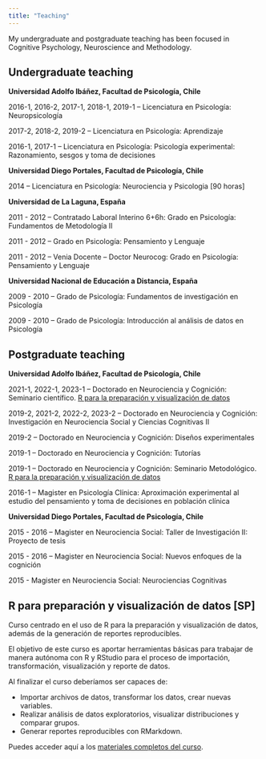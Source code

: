 ```yaml
---
title: "Teaching"
---
```


My undergraduate and postgraduate teaching has been focused in Cognitive Psychology, Neuroscience and Methodology.   


## Undergraduate teaching


**Universidad Adolfo Ibáñez, Facultad de Psicología, Chile**  

2016-1, 2016-2, 2017-1, 2018-1, 2019-1 – Licenciatura en Psicología: Neuropsicología

2017-2, 2018-2, 2019-2 – Licenciatura en Psicología: Aprendizaje 

2016-1, 2017-1 – Licenciatura en Psicología: Psicología experimental: Razonamiento, sesgos y toma de decisiones 


**Universidad Diego Portales, Facultad de Psicología, Chile**  

2014 – Licenciatura en Psicología: Neurociencia y Psicologia [90 horas]  


**Universidad de La Laguna, España**  

<!-- 2011 - 2012 – Grado en Psicología: Fundamentos de Metodología II  -->

2011 - 2012 – Contratado Laboral Interino 6+6h: Grado en Psicología: Fundamentos de Metodología II

2011 - 2012 – Grado en Psicología: Pensamiento y Lenguaje

2011 - 2012 – Venia Docente – Doctor Neurocog: Grado en Psicología: Pensamiento y Lenguaje


**Universidad Nacional de Educación a Distancia, España**  

2009 - 2010 – Grado de Psicología: Fundamentos de investigación en Psicología

2009 - 2010 – Grado de Psicología: Introducción al análisis de datos en Psicología  
		


## Postgraduate teaching


**Universidad Adolfo Ibáñez, Facultad de Psicología, Chile**  

2021-1, 2022-1, 2023-1 – Doctorado en Neurociencia y Cognición: Seminario científico. [R para la preparación y visualización de datos](https://github.com/gorkang/R_preparacion_visualizacion_datos)  

2019-2, 2021-2, 2022-2, 2023-2 – Doctorado en Neurociencia y Cognición: Investigación en Neurociencia Social y Ciencias Cognitivas II  

2019-2 – Doctorado en Neurociencia y Cognición: Diseños experimentales  

2019-1 – Doctorado en Neurociencia y Cognición: Tutorías  

2019-1 – Doctorado en Neurociencia y Cognición: Seminario Metodológico. [R para la preparación y visualización de datos](https://github.com/gorkang/R_preparacion_visualizacion_datos)  

2016-1 – Magister en Psicología Clínica: Aproximación experimental al estudio del pensamiento y toma de decisiones en población clínica  


**Universidad Diego Portales, Facultad de Psicología, Chile**  

2015 - 2016 – Magister en Neurociencia Social: Taller de Investigación II: Proyecto de tesis   

2015 - 2016 – Magister en Neurociencia Social: Nuevos enfoques de la cognición  

2015 - Magister en Neurociencia Social: Neurociencias Cognitivas   




## R para preparación y visualización de datos \[SP\]


Curso centrado en el uso de R para la preparación y visualización de datos, además de la generación de reportes reproducibles.

El objetivo de este curso es aportar herramientas básicas para trabajar de manera autónoma con R y RStudio para el proceso de importación, transformación, visualización y reporte de datos.

Al finalizar el curso deberíamos ser capaces de:

-   Importar archivos de datos, transformar los datos, crear nuevas variables.
-   Realizar análisis de datos exploratorios, visualizar distribuciones y comparar grupos.
-   Generar reportes reproducibles con RMarkdown.

Puedes acceder aquí a los [materiales completos del curso](https://github.com/gorkang/R_preparacion_visualizacion_datos).
